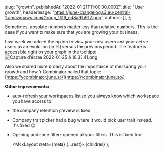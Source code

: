 
  slug: "growth",
  publishedAt: "2022-01-21T11:00:00.000Z",
  title: "User growth",
  headerImage:
    "https://june-changelog.s3.eu-central-1.amazonaws.com/Group_1616_ed8a9fb912.png",
  authors: [],
};

Sometimes, absolute numbers matter less than relative numbers.
This is the case if you want to make sure that you are growing your business.

Last week we added the option to view your new users and your active users as an evolution (in %) versus the previous period.
The feature is accessible right on your graph in the tooltips:
![Capture d’écran 2022-01-25 à 16.33.41.png](https://june-changelog.s3.eu-central-1.amazonaws.com/Capture_d_ecran_2022_01_25_a_16_33_41_879c940100.png)

Also we shared more broadly about the importance of measuring your growth and how Y Combinator nailed that topic:
[https://ycombinator.june.so/](https://ycombinator.june.so/)

**Other improvements:**

- auto-refresh your workspaces list so you always know which workspace you have access to
- the company retention preview is fixed
- Company trait picker had a bug where it would pick user trait instead. It's fixed 😉
- Opening audience filters opened all your filters. This is fixed too!

  <MdxLayout meta={meta} {...rest}>
    {children}
  </MdxLayout>
);
